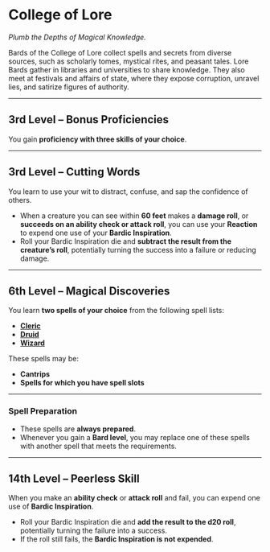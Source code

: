 # College of Lore

_Plumb the Depths of Magical Knowledge._

Bards of the College of Lore collect spells and secrets from diverse sources, such as scholarly tomes, mystical rites, and peasant tales. Lore Bards gather in libraries and universities to share knowledge. They also meet at festivals and affairs of state, where they expose corruption, unravel lies, and satirize figures of authority.

---

## 3rd Level – Bonus Proficiencies

You gain **proficiency with three skills of your choice**.

---

## 3rd Level – Cutting Words

You learn to use your wit to distract, confuse, and sap the confidence of others.

- When a creature you can see within **60 feet** makes a **damage roll**, or **succeeds on an ability check or attack roll**, you can use your **Reaction** to expend one use of your **Bardic Inspiration**.
- Roll your Bardic Inspiration die and **subtract the result from the creature’s roll**, potentially turning the success into a failure or reducing damage.

---

## 6th Level – Magical Discoveries

You learn **two spells of your choice** from the following spell lists:

- **[Cleric](http://dnd2024.wikidot.com/cleric:spell-list)**
- **[Druid](http://dnd2024.wikidot.com/druid:spell-list)**
- **[Wizard](http://dnd2024.wikidot.com/wizard:spell-list)**

These spells may be:

- **Cantrips**
- **Spells for which you have spell slots**

---

### Spell Preparation

- These spells are **always prepared**.
- Whenever you gain a **Bard level**, you may replace one of these spells with another spell that meets the requirements.

---

## 14th Level – Peerless Skill

When you make an **ability check** or **attack roll** and fail, you can expend one use of **Bardic Inspiration**.

- Roll your Bardic Inspiration die and **add the result to the d20 roll**, potentially turning the failure into a success.
- If the roll still fails, the **Bardic Inspiration is not expended**.
